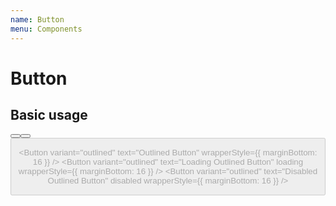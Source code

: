 ```yaml
---
name: Button
menu: Components
---
```



# Button

<Props of={Button} />

## Basic usage

<Playground>
  <Button
    text="Filled Button"
    wrapperStyle={{ marginBottom: 16 }}
  />
  <Button
    text="Loading Filled Button"
    loading
    wrapperStyle={{ marginBottom: 16 }}
  />
  <Button
    text="Disabled Filled Button"
    disabled
    wrapperStyle={{ marginBottom: 32 }}
  />

  <Button
    variant="outlined"
    text="Outlined Button"
    wrapperStyle={{ marginBottom: 16 }}
  />
  <Button
    variant="outlined"
    text="Loading Outlined Button"
    loading
    wrapperStyle={{ marginBottom: 16 }}
  />
  <Button
    variant="outlined"
    text="Disabled Outlined Button"
    disabled
    wrapperStyle={{ marginBottom: 16 }}
  />
</Playground>
